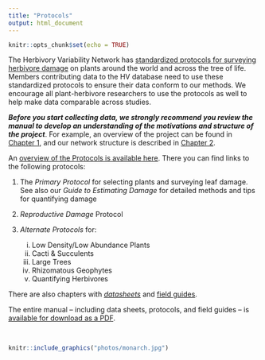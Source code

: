 ```yaml
---
title: "Protocols"
output: html_document
---
```


```r
knitr::opts_chunk$set(echo = TRUE)
```


The Herbivory Variability Network has [standardized protocols for surveying herbivore damage](https://herbvar-network.github.io/herbvar_manual/) on plants around the world and across the tree of life. Members contributing data to the HV database need to use these standardized protocols to ensure their data conform to our methods. We encourage all plant-herbivore researchers to use the protocols as well to help make data comparable across studies. 

_**Before you start collecting data, we strongly recommend you review the manual to develop an understanding of the motivations and structure of the project**_. For example, an overview of the project can be found in [Chapter 1](https://herbvar-network.github.io/herbvar_manual/01_intro/intro.html), and our network structure is described in [Chapter 2](https://herbvar-network.github.io/herbvar_manual/01_intro/Network_Structure.html).  


An [overview of the Protocols is available here](https://herbvar-network.github.io/herbvar_manual/04_protocols/protocols_overview.html). There you can find links to the following protocols:  

1. The _Primary Protocol_ for selecting plants and surveying leaf damage. See also our _Guide to Estimating Damage_ for detailed methods and tips for quantifying damage
2. _Reproductive Damage_ Protocol

3. _Alternate Protocols_ for:  
    i) Low Density/Low Abundance Plants  
    ii) Cacti & Succulents  
    iii) Large Trees   
    iv) Rhizomatous Geophytes  
    v) Quantifying Herbivores   

There are also chapters with [_datasheets_](https://herbvar-network.github.io/herbvar_manual/05_forms/forms_list.html) and [field guides](https://herbvar-network.github.io/herbvar_manual/05_forms/forms_list.html).



The entire manual -- including data sheets, protocols, and field guides -- is [available for download as a PDF](https://herbvar-network.github.io/herbvar_manual/herbvar-manual.pdf).  

<br>

```r
knitr::include_graphics("photos/monarch.jpg")
```